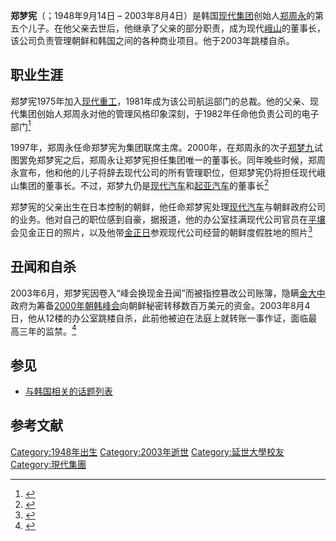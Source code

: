 {{Infobox person
| name          = 郑梦宪
| image         = <!-- filename only, no "File:" or "Image:" prefix, and no enclosing [[brackets|brackets]] -->
| alt           = <!-- descriptive text for use by speech synthesis (text-to-speech) software -->
| caption       = 
| native_name        = 정몽헌
| native_name_lang   = ko 
| birth_name    = <!-- only use if different from name -->
| birth_date    = {{birth date|1948|9|14}}
| birth_place   = {{KOR}}[[首爾特別市|首爾特別自由市]][[鐘路區|鐘路區]]
| death_date    = {{Death date and age|2003|8|4|1948|9|14}}
| death_place   = {{KOR}}[[首爾特別市|首爾特別市]][[鐘路區|鐘路區]]
| death_cause   = 跳楼自杀
| nationality   = {{KOR}}
| other_names   = 
| occupation    = {{ubl|企业家|商人}}
| years_active  = 
| known_for     = 
| notable_works = 
| father        = [[郑周永|郑周永]]
}}

{{Infobox Korean name
| title = 鄭夢憲
|hangul= {{linktext|정|몽|헌}}
|hanja= {{linktext|鄭|夢|憲}}
|rr=Jeong Mong-heon
|mr=Chŏng Monghŏn
}}

'''郑梦宪'''（{{lang-ko|정몽헌}}；1948年9月14日 – 2003年8月4日）是韩国[[现代集团|现代集团]]创始人[[郑周永|郑周永]]的第五个儿子。在他父亲去世后，他继承了父亲的部分职责，成为现代[[峨山|峨山]]的董事长，该公司负责管理朝鲜和韩国之间的各种商业项目。他于2003年跳楼自杀。

==职业生涯==
郑梦宪1975年加入[[现代重工业|现代重工]]，1981年成为该公司航运部门的总裁。他的父亲、现代集团创始人郑周永对他的管理风格印象深刻，于1982年任命他负责公司的电子部门<ref>{{cite news |title=Chung Mong Hun |url=https://www.telegraph.co.uk/news/obituaries/1439211/Chung-Mong-Hun.html |accessdate=30 October 2019 |work=The Telegraph |publisher=Telegraph Media Group |date=19 August 2003}}</ref>

1997年，郑周永任命郑梦宪为集团联席主席。2000年，在郑周永的次子[[郑梦九|郑梦九]]试图罢免郑梦宪之后，郑周永让郑梦宪担任集团唯一的董事长。同年晚些时候，郑周永宣布，他和他的儿子将辞去现代公司的所有管理职位，但郑梦宪仍将担任现代峨山集团的董事长。不过，郑梦九仍是[[现代汽车|现代汽车]]和[[起亚汽车|起亚汽车]]的董事长<ref name="asiaweek">{{cite news|last=Nakarmi|first=Laxmi|date=June 16, 2000|title=Of Father and Sons|magazine=[[Asiaweek|Asiaweek]]|volume=29|issue=23|url=http://edition.cnn.com/ASIANOW/asiaweek/magazine/2000/0616/biz.hyundai1.html}}</ref>

郑梦宪的父亲出生在日本控制的朝鲜，他任命郑梦宪处理[[现代汽车|现代汽车]]与朝鲜政府公司的业务。他对自己的职位感到自豪，据报道，他的办公室挂满现代公司官员在[[平壤|平壤]]会见金正日的照片，以及他带[[金正日|金正日]]参观现代公司经营的朝鲜度假胜地的照片<ref>{{cite news |last1=Brooke |first1=James |title=Indicted Hyundai Executive Plunges to Death in Seoul |url=https://www.nytimes.com/2003/08/04/world/indicted-hyundai-executive-plunges-to-death-in-seoul.html |accessdate=30 October 2019 |work=The New York Times |date=4 August 2003}}</ref>

==丑闻和自杀==
2003年6月，郑梦宪因卷入“峰会换现金丑闻”而被指控篡改公司账簿，隐瞒[[金大中|金大中]]政府为筹备[[2000年朝韩首脑会晤|2000年朝韩峰会]]向朝鲜秘密转移数百万美元的资金。2003年8月4日，他从12楼的办公室跳楼自杀，此前他被迫在法庭上就转账一事作证，面临最高三年的监禁。<ref>{{cite web|url=https://www.nytimes.com/2003/08/04/world/indicted-hyundai-executive-plunges-to-death-in-seoul.html|title=Indicted Hyundai Executive Plunges to Death in Seoul|last=Brooke|first=James|publisher=The New York Times|date=August 4, 2003|accessdate=August 6, 2009}}</ref>

==参见==
* [[与韩国相关的话题列表|与韩国相关的话题列表]]

==参考文献==
{{Reflist}}

{{DEFAULTSORT:Chung, Mong-hun}}
[[Category:1948年出生|Category:1948年出生]]
[[Category:2003年逝世|Category:2003年逝世]]
[[Category:延世大學校友|Category:延世大學校友]]
[[Category:現代集團|Category:現代集團]]